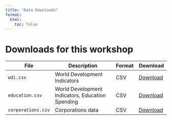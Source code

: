 ```yaml
---
title: "Data Downloads"
format:
  html:
    toc: false
---
```


# Downloads for this workshop

| File | Description | Format | Download |
|----------------|------------------------------|---------|-------------|
| `wdi.csv` | World Development Indicators | CSV | <a href="data/wdi.csv" download>Download</a> |
| `education.csv` | World Development Indicators, Education Spending | CSV | <a href="data/education.csv" download>Download</a> |
| `corporations.csv` | Corporations data | CSV | <a href="data/corporations.csv" download>Download</a> |


